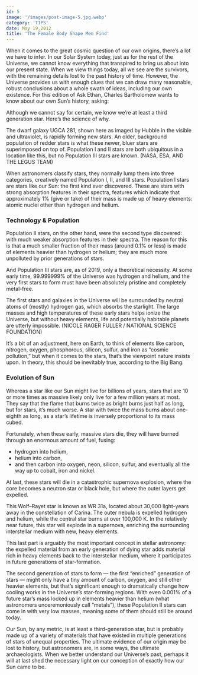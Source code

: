 ```yaml
---
id: 5
image: '/images/post-image-5.jpg.webp'
category: 'TIPS'
date: May 19,2012
title: 'The Female Body Shape Men Find'
---
```


When it comes to the great cosmic question of our own origins, there’s a lot we have to infer. In our Solar System today, just as for the rest of the Universe, we cannot know everything that transpired to bring us about into our present state. When we view things today, all we see are the survivors, with the remaining details lost to the past history of time. However, the Universe provides us with enough clues that we can draw many reasonable, robust conclusions about a whole swath of ideas, including our own existence. For this edition of Ask Ethan, Charles Bartholomew wants to know about our own Sun’s history, asking:

Although we cannot say for certain, we know we’re at least a third generation star. Here’s the science of why.

The dwarf galaxy UGCA 281, shown here as imaged by Hubble in the visible and ultraviolet, is rapidly forming new stars. An older, background population of redder stars is what these newer, bluer stars are superimposed on top of. Population I and II stars are both ubiquitous in a location like this, but no Population III stars are known. (NASA, ESA, AND THE LEGUS TEAM)

When astronomers classify stars, they normally lump them into three categories, creatively named Population I, II, and III stars. Population I stars are stars like our Sun: the first kind ever discovered. These are stars with strong absorption features in their spectra, features which indicate that approximately 1% (give or take) of their mass is made up of heavy elements: atomic nuclei other than hydrogen and helium.

### Technology & Population

Population II stars, on the other hand, were the second type discovered: with much weaker absorption features in their spectra. The reason for this is that a much smaller fraction of their mass (around 0.1% or less) is made of elements heavier than hydrogen or helium; they are much more unpolluted by prior generations of stars.

And Population III stars are, as of 2019, only a theoretical necessity. At some early time, 99.999999% of the Universe was hydrogen and helium, and the very first stars to form must have been absolutely pristine and completely metal-free.

The first stars and galaxies in the Universe will be surrounded by neutral atoms of (mostly) hydrogen gas, which absorbs the starlight. The large masses and high temperatures of these early stars helps ionize the Universe, but without heavy elements, life and potentially habitable planets are utterly impossible. (NICOLE RAGER FULLER / NATIONAL SCIENCE FOUNDATION)

It’s a bit of an adjustment, here on Earth, to think of elements like carbon, nitrogen, oxygen, phosphorous, silicon, sulfur, and iron as “cosmic pollution,” but when it comes to the stars, that’s the viewpoint nature insists upon. In theory, this should be inevitably true, according to the Big Bang.

### Evolution of Sun

Whereas a star like our Sun might live for billions of years, stars that are 10 or more times as massive likely only live for a few million years at most. They say that the flame that burns twice as bright burns just half as long, but for stars, it’s much worse. A star with twice the mass burns about one-eighth as long, as a star’s lifetime is inversely proportional to its mass cubed.

Fortunately, when these early, massive stars die, they will have burned through an enormous amount of fuel, fusing:

- hydrogen into helium,
- helium into carbon,
- and then carbon into oxygen, neon, silicon, sulfur, and eventually all the way up to cobalt, iron and nickel.

At last, these stars will die in a catastrophic supernova explosion, where the core becomes a neutron star or black hole, but where the outer layers get expelled.

This Wolf–Rayet star is known as WR 31a, located about 30,000 light-years away in the constellation of Carina. The outer nebula is expelled hydrogen and helium, while the central star burns at over 100,000 K. In the relatively near future, this star will explode in a supernova, enriching the surrounding interstellar medium with new, heavy elements.

This last part is arguably the most important concept in stellar astronomy: the expelled material from an early generation of dying star adds material rich in heavy elements back to the interstellar medium, where it participates in future generations of star-formation.

The second generation of stars to form — the first “enriched” generation of stars — might only have a tiny amount of carbon, oxygen, and still other heavier elements, but that’s significant enough to dramatically change how cooling works in the Universe’s star-forming regions. With even 0.001% of a future star’s mass locked up in elements heavier than helium (what astronomers unceremoniously call “metals”), these Population II stars can come in with very low masses, meaning some of them should still be around today.

Our Sun, by any metric, is at least a third-generation star, but is probably made up of a variety of materials that have existed in multiple generations of stars of unequal properties. The ultimate evidence of our origin may be lost to history, but astronomers are, in some ways, the ultimate archaeologists. When we better understand our Universe’s past, perhaps it will at last shed the necessary light on our conception of exactly how our Sun came to be.
